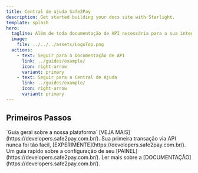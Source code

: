 ```yaml
---
title: Central de ajuda Safe2Pay
description: Get started building your docs site with Starlight.
template: splash
hero:
  tagline: Além de toda documentação de API necessária para a sua integração.<br> Possuimos uma ótima Central de Ajuda para lhe auxíliar desde com primeiro contato com a plataforma e resolver algumas dúvidas.
  image:
    file: ../../../assets/LogoTop.png
  actions:
    - text: Seguir para a Documentação de API
      link: ../guides/example/
      icon: right-arrow
      variant: primary
    - text: Seguir para a Central de Ajuda
      link: ../guides/example/
      icon: right-arrow
      variant: primary
---
```



## Primeiros Passos

<CardGrid stagger>
	<Card title="INICIANDO NO SISTEMA" icon="pencil">
		`Guia geral sobre a nossa plataforma` [VEJA MAIS](https://developers.safe2pay.com.br/).
	</Card>
	<Card title="CRIAR TRANSAÇÕES" icon="add-document">
		Sua primeira transação via API nunca foi tão facil, [EXPERIMENTE](https://developers.safe2pay.com.br/).
	</Card>
	<Card title="CONFIGURANDO SEU PAINEL" icon="setting">
		Um guia rapido sobre a configuração de seu [PAINEL](https://developers.safe2pay.com.br/).
	</Card>
	<Card title="DOCUMENTAÇÃO DA API" icon="open-book">
		Ler mais sobre a [DOCUMENTAÇÃO](https://developers.safe2pay.com.br/).
	</Card>
</CardGrid>